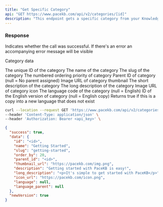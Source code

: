 ```yaml
---
title: "Get Specific Category"
api: "GET https://www.pacekb.com/api/v2/categories/[id]"
description: "This endpoint gets a specific category from your Knowledge Base."
---
```


### Response

<ResponseField name="success" type="boolean">
  Indicates whether the call was successful.
</ResponseField>

<ResponseField name="message" type="string">
  If there's an error an accompanying error message will be visible
</ResponseField>

<ResponseField name="data" type="object">

Category data

<Expandable title="Toggle object">

<ResponseField name="id" type="string">
  The unique ID of the category
</ResponseField>

<ResponseField name="name" type="string">
  The name of the category
</ResponseField>

<ResponseField name="slug" type="string">
  The slug of the category
</ResponseField>

<ResponseField name="order_by" type="number">
  The numbered ordering priority of category
</ResponseField>

<ResponseField name="parent_id" type="string">
  Parent ID of category (null = No parent assigned)
</ResponseField>

<ResponseField name="thumbnail_url" type="string">
  Image URL of category thumbnail
</ResponseField>

<ResponseField name="description" type="string">
  The short description of the category
</ResponseField>

<ResponseField name="long_description" type="string">
  The long description of the category
</ResponseField>

<ResponseField name="icon_url" type="string">
  Image URL of category icon
</ResponseField>

<ResponseField name="language" type="string">
  The language code of the category (null = English)
</ResponseField>

<ResponseField name="language_parent" type="string">
  ID of the English version of category (null = English copy)
</ResponseField>

</Expandable>
</ResponseField>

<ResponseField name="newVersion" type="boolean">
  Returns true if this is a copy into a new language that does not exist
</ResponseField>

<RequestExample>

```bash Example Request
curl --location --request GET 'https://www.pacekb.com/api/v2/categories/[id]' \
--header 'Content-Type: application/json' \
--header 'Authorization: Bearer <api_key>' \
```

</RequestExample>

<ResponseExample>

```json Response
{
  "success": true,
  "data": {
    "id": "<id>",
    "name": "Getting Started",
    "slug": "getting-started",
    "order_by": 20,
    "parent_id": "<id>",
    "thumbnail_url": "https://pacekb.com/img.png",
    "description": "Getting started with PaceKB is easy!",
    "long_description": "<p>It's simple to get started with PaceKB</p>",
    "icon_url": "https://pacekb.com/icon.png",
    "language": null,
    "language_parent": null
  },
  "newVersion": true
}
```

</ResponseExample>
